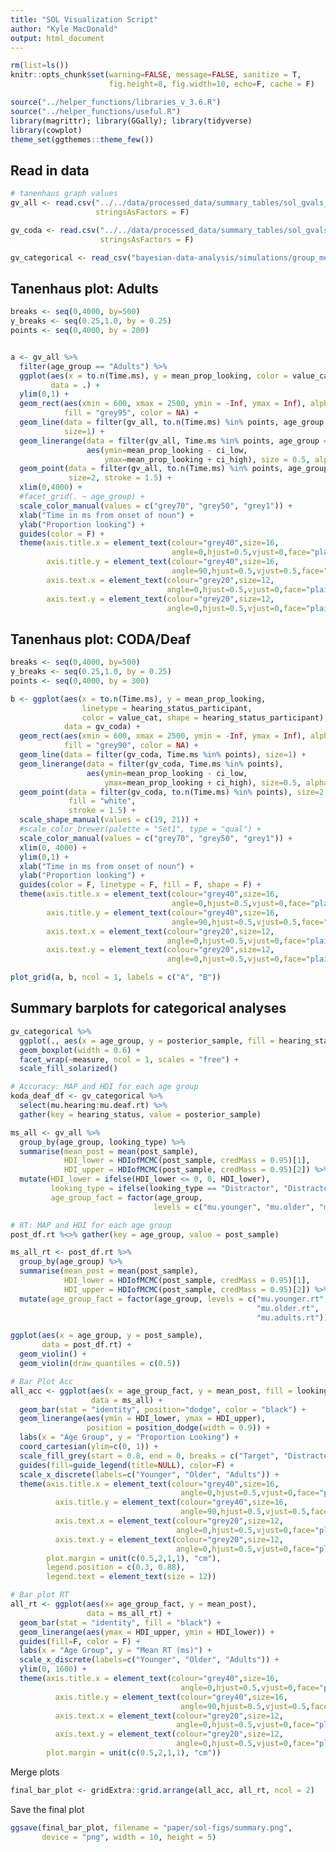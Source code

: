 ```yaml
---
title: "SOL Visualization Script"
author: "Kyle MacDonald"
output: html_document
---
```


```r
rm(list=ls())
knitr::opts_chunk$set(warning=FALSE, message=FALSE, sanitize = T, 
                      fig.height=8, fig.width=10, echo=F, cache = F)

source("../helper_functions/libraries_v_3.6.R")
source("../helper_functions/useful.R")
library(magrittr); library(GGally); library(tidyverse)
library(cowplot)
theme_set(ggthemes::theme_few())
```

## Read in data

```r
# tanenhaus graph values
gv_all <- read.csv("../../data/processed_data/summary_tables/sol_gvals_all.csv", 
                   stringsAsFactors = F)

gv_coda <- read.csv("../../data/processed_data/summary_tables/sol_gvals_coda.csv", 
                    stringsAsFactors = F)

gv_categorical <- read_csv("bayesian-data-analysis/simulations/group_means_acc_rt.csv")
```

## Tanenhaus plot: Adults

```r
breaks <- seq(0,4000, by=500)
y_breaks <- seq(0.25,1.0, by = 0.25)
points <- seq(0,4000, by = 200)


a <- gv_all %>% 
  filter(age_group == "Adults") %>% 
  ggplot(aes(x = to.n(Time.ms), y = mean_prop_looking, color = value_cat), 
         data = .) + 
  ylim(0,1) +
  geom_rect(aes(xmin = 600, xmax = 2500, ymin = -Inf, ymax = Inf), alpha = 0.1, 
            fill = "grey95", color = NA) +
  geom_line(data = filter(gv_all, to.n(Time.ms) %in% points, age_group == "Adults"), 
            size=1) +
  geom_linerange(data = filter(gv_all, Time.ms %in% points, age_group == "Adults"),
                 aes(ymin=mean_prop_looking - ci_low, 
                     ymax=mean_prop_looking + ci_high), size = 0.5, alpha = 0.5) +
  geom_point(data = filter(gv_all, to.n(Time.ms) %in% points, age_group == "Adults"), 
             size=2, stroke = 1.5) +
  xlim(0,4000) +
  #facet_grid(. ~ age_group) +
  scale_color_manual(values = c("grey70", "grey50", "grey1")) +
  xlab("Time in ms from onset of noun") +
  ylab("Proportion looking") +
  guides(color = F) +
  theme(axis.title.x = element_text(colour="grey40",size=16,
                                    angle=0,hjust=0.5,vjust=0,face="plain"),
        axis.title.y = element_text(colour="grey40",size=16,
                                    angle=90,hjust=0.5,vjust=0.5,face="plain"),
        axis.text.x = element_text(colour="grey20",size=12,
                                   angle=0,hjust=0.5,vjust=0,face="plain"),
        axis.text.y = element_text(colour="grey20",size=12,
                                   angle=0,hjust=0.5,vjust=0,face="plain"))
```

## Tanenhaus plot: CODA/Deaf

```r
breaks <- seq(0,4000, by=500)
y_breaks <- seq(0.25,1.0, by = 0.25)
points <- seq(0,4000, by = 300)

b <- ggplot(aes(x = to.n(Time.ms), y = mean_prop_looking, 
                linetype = hearing_status_participant, 
                color = value_cat, shape = hearing_status_participant), 
            data = gv_coda) + 
  geom_rect(aes(xmin = 600, xmax = 2500, ymin = -Inf, ymax = Inf), alpha = 0.1, 
            fill = "grey90", color = NA) +
  geom_line(data = filter(gv_coda, Time.ms %in% points), size=1) +
  geom_linerange(data = filter(gv_coda, Time.ms %in% points),
                 aes(ymin=mean_prop_looking - ci_low, 
                     ymax=mean_prop_looking + ci_high), size=0.5, alpha = 0.7) +
  geom_point(data = filter(gv_coda, to.n(Time.ms) %in% points), size=2, 
             fill = "white", 
             stroke = 1.5) +
  scale_shape_manual(values = c(19, 21)) +
  #scale_color_brewer(palette = "Set1", type = "qual") +
  scale_color_manual(values = c("grey70", "grey50", "grey1")) +
  xlim(0, 4000) +
  ylim(0,1) +
  xlab("Time in ms from onset of noun") +
  ylab("Proportion looking") +
  guides(color = F, linetype = F, fill = F, shape = F) +
  theme(axis.title.x = element_text(colour="grey40",size=16,
                                    angle=0,hjust=0.5,vjust=0,face="plain"),
        axis.title.y = element_text(colour="grey40",size=16,
                                    angle=90,hjust=0.5,vjust=0.5,face="plain"),
        axis.text.x = element_text(colour="grey20",size=12,
                                   angle=0,hjust=0.5,vjust=0,face="plain"),
        axis.text.y = element_text(colour="grey20",size=12,
                                   angle=0,hjust=0.5,vjust=0,face="plain"))
```

```r
plot_grid(a, b, ncol = 1, labels = c("A", "B"))
```



## Summary barplots for categorical analyses

```r
gv_categorical %>% 
  ggplot(., aes(x = age_group, y = posterior_sample, fill = hearing_status)) +
  geom_boxplot(width = 0.6) +
  facet_wrap(~measure, ncol = 1, scales = "free") +
  scale_fill_solarized()
```



```r
# Accuracy: MAP and HDI for each age group
koda_deaf_df <- gv_categorical %>% 
  select(mu.hearing:mu.deaf.rt) %>% 
  gather(key = hearing_status, value = posterior_sample) 

ms_all <- gv_all %>%
  group_by(age_group, looking_type) %>% 
  summarise(mean_post = mean(post_sample),
            HDI_lower = HDIofMCMC(post_sample, credMass = 0.95)[1],
            HDI_upper = HDIofMCMC(post_sample, credMass = 0.95)[2]) %>% 
  mutate(HDI_lower = ifelse(HDI_lower <= 0, 0, HDI_lower),
         looking_type = ifelse(looking_type == "Distractor", "Distracter", "Target"),
         age_group_fact = factor(age_group, 
                                levels = c("mu.younger", "mu.older", "mu.adults")))

# RT: MAP and HDI for each age group
post_df.rt %<>% gather(key = age_group, value = post_sample)

ms_all_rt <- post_df.rt %>%
  group_by(age_group) %>% 
  summarise(mean_post = mean(post_sample),
            HDI_lower = HDIofMCMC(post_sample, credMass = 0.95)[1],
            HDI_upper = HDIofMCMC(post_sample, credMass = 0.95)[2]) %>% 
  mutate(age_group_fact = factor(age_group, levels = c("mu.younger.rt", 
                                                       "mu.older.rt", 
                                                       "mu.adults.rt")))

ggplot(aes(x = age_group, y = post_sample),
       data = post_df.rt) +
  geom_violin() +
  geom_violin(draw_quantiles = c(0.5)) 
```

```r
# Bar Plot Acc
all_acc <- ggplot(aes(x = age_group_fact, y = mean_post, fill = looking_type), 
                  data = ms_all) +
  geom_bar(stat = "identity", position="dodge", color = "black") +
  geom_linerange(aes(ymin = HDI_lower, ymax = HDI_upper),
                 position = position_dodge(width = 0.9)) +
  labs(x = "Age Group", y = "Proportion Looking") + 
  coord_cartesian(ylim=c(0, 1)) +
  scale_fill_grey(start = 0.8, end = 0, breaks = c("Target", "Distracter")) +
  guides(fill=guide_legend(title=NULL), color=F) +
  scale_x_discrete(labels=c("Younger", "Older", "Adults")) +
  theme(axis.title.x = element_text(colour="grey40",size=16,
                                      angle=0,hjust=0.5,vjust=0,face="plain"),
          axis.title.y = element_text(colour="grey40",size=16,
                                      angle=90,hjust=0.5,vjust=0.5,face="plain"),
          axis.text.x = element_text(colour="grey20",size=12,
                                     angle=0,hjust=0.5,vjust=0,face="plain"),
          axis.text.y = element_text(colour="grey20",size=12,
                                     angle=0,hjust=0.5,vjust=0,face="plain"),
        plot.margin = unit(c(0.5,2,1,1), "cm"),
        legend.position = c(0.3, 0.88),
        legend.text = element_text(size = 12)) 

# Bar plot RT
all_rt <- ggplot(aes(x= age_group_fact, y = mean_post), 
                 data = ms_all_rt) +
  geom_bar(stat = "identity", fill = "black") +
  geom_linerange(aes(ymax = HDI_upper, ymin = HDI_lower)) +
  guides(fill=F, color = F) +
  labs(x = "Age Group", y = "Mean RT (ms)") +
  scale_x_discrete(labels=c("Younger", "Older", "Adults")) +
  ylim(0, 1600) +
  theme(axis.title.x = element_text(colour="grey40",size=16,
                                      angle=0,hjust=0.5,vjust=0,face="plain"),
          axis.title.y = element_text(colour="grey40",size=16,
                                      angle=90,hjust=0.5,vjust=0.5,face="plain"),
          axis.text.x = element_text(colour="grey20",size=12,
                                     angle=0,hjust=0.5,vjust=0,face="plain"),
          axis.text.y = element_text(colour="grey20",size=12,
                                     angle=0,hjust=0.5,vjust=0,face="plain"),
        plot.margin = unit(c(0.5,2,1,1), "cm")) 

```

Merge plots

```r
final_bar_plot <- gridExtra::grid.arrange(all_acc, all_rt, ncol = 2)
```

Save the final plot

```r
ggsave(final_bar_plot, filename = "paper/sol-figs/summary.png", 
       device = "png", width = 10, height = 5)
```
